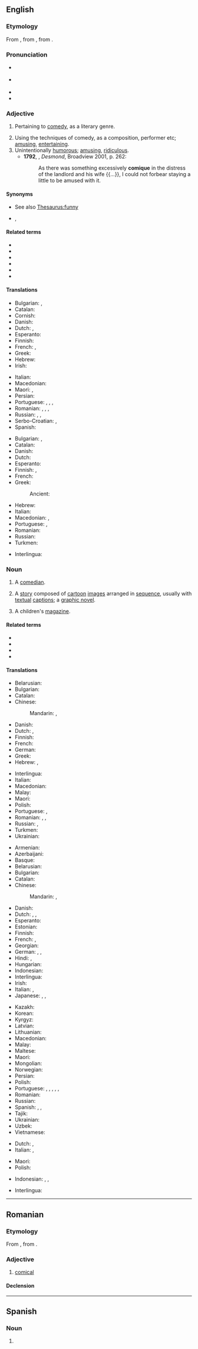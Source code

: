 {{also|Comic|cómic|còmic|çomıç}}
==English==
{{wikipedia}}

===Etymology===
From {{der|en|la|comicus}}, from {{der|en|grc|κωμικός||relating to comedy|sc=polytonic}}, from {{m|grc|κῶμος||carousal|sc=polytonic}}.

===Pronunciation===
* {{a|RP}} {{IPA|en|/ˈkɒmɪk/}}
* {{a|GenAm}} {{IPA|en|/ˈkɑmɪk/}}
* {{audio|en|en-us-comic.ogg|Audio (US)}}
* {{rhymes|en|ɒmɪk|s=2}}

===Adjective===
{{en-adj}}

# Pertaining to [[comedy]], as a literary genre. {{defdate|from 16th c.}}
#: {{ux|en|'''comic''' genius}}
#: {{ux|en|a '''comic''' stereotype}}
# Using the techniques of comedy, as a composition, performer etc; [[amusing]], [[entertaining]]. {{defdate|from 16th c.}}
# Unintentionally [[humorous]]; [[amusing]], [[ridiculous]]. {{defdate|from 17th c.}}
#*'''1792''', {{w|Charlotte Smith (writer)|Charlotte Smith}}, ''Desmond'', Broadview 2001, p. 262:
#*:As there was something excessively '''comique''' in the distress of the landlord and his wife {{...}}, I could not forbear staying a little to be amused with it.

====Synonyms====
* See also [[Thesaurus:funny]]
* {{sense|comedy}} {{l|en|comedic}}, {{l|en|comical}}

====Related terms====
* {{l|en|comedian}}
* {{l|en|comical}}
* {{l|en|comicality}}
* {{l|en|comically}}
* {{l|en|comicalness}}
* {{l|en|comic strip}}

====Translations====
{{trans-top|being funny}}
* Bulgarian: {{t+|bg|смешен}}, {{t+|bg|комичен}}
* Catalan: {{t+|ca|còmic}}
* Cornish: {{t|kw|hwarthus}}
* Danish: {{t|da|komisk}}
* Dutch: {{t+|nl|grappig}}, {{t+|nl|komisch}}
* Esperanto: {{t|eo|komedia}}
* Finnish: {{t+|fi|koominen}}
* French: {{t+|fr|comique|m|f}}, {{t+|fr|cocasse|m|f}}
* Greek: {{t+|el|κωμικός|m}}
* Hebrew: {{t+|he|קומי|m|tr=qomi}}
* Irish: {{t|ga|greannmhar}}
{{trans-mid}}
* Italian: {{t+|it|comico}}
* Macedonian: {{t|mk|комичен|m}}
* Maori: {{t|mi|hātakēhi}}, {{t|mi|whakakata}}
* Persian: {{t+|fa|کمیک|tr=komik|sc=fa-Arab}}
* Portuguese: {{t+|pt|cômico}} {{qualifier|Brazil}}, {{t+|pt|cómico}} {{qualifier|Portugal}}, {{t+|pt|engraçado}}, {{t+|pt|divertido}}
* Romanian: {{t+|ro|comic}}, {{t+|ro|haios}}, {{t+|ro|amuzant}}, {{t+|ro|caraghios}}
* Russian: {{t+|ru|коми́ческий}}, {{t+|ru|смешно́й}}, {{t+|ru|коми́чный}}
* Serbo-Croatian: {{t+|sh|kòmičan}}, {{t+|sh|smijéšan}}
* Spanish: {{t+|es|cómico|m}}
{{trans-bottom}}

{{trans-top|related to comedy}}
* Bulgarian: {{t+|bg|комичен}}, {{t|bg|комедиен}}
* Catalan: {{t+|ca|còmic}}
* Danish: {{t|da|komisk}}
* Dutch: {{t+|nl|komisch}}
* Esperanto: {{t|eo|komedia}}
* Finnish: {{t+|fi|koominen}}, {{t+|fi|komedia|alt=komedia-}}
* French: {{t+|fr|comique|m|f}}
* Greek: {{t+|el|κωμικός|m}}
*: Ancient: {{t|grc|κωμικός}}
{{trans-mid}}
* Hebrew: {{t+|he|קומי|m|tr=qomi}}
* Italian: {{t+|it|comico}}
* Macedonian: {{t|mk|комедиски|m}}, {{t|mk|комичен|m}}
* Portuguese: {{t+|pt|cômico}} {{qualifier|Brazil}}, {{t+|pt|cómico}} {{qualifier|Portugal}}
* Romanian: {{t+|ro|comic}}
* Russian: {{t+|ru|комеди́йный}}
* Turkmen: {{t|tk|wäşi }}
{{trans-bottom}}

{{checktrans-top}}
* Interlingua: {{t-check|ia|comic}}
{{trans-mid}}
{{trans-bottom}}

===Noun===
{{en-noun}}

# {{senseid|en|comedian}} A [[comedian]].
#: {{ux|en|She started out as a joke-writer on the radio, and first performed as a '''comic''' at the ages of 30.}}
# {{senseid|en|cartoon story}} A [[story]] composed of [[cartoon]] [[image]]s arranged in [[sequence]], usually with [[textual]] [[caption]]s; a [[graphic novel]].
# {{lb|en|British}} A children's [[magazine]].

====Related terms====
* {{l|en|comic book}}
* {{l|en|comic strip}}
* {{l|en|comics}}
* {{l|en|stand-up comic}}

====Translations====
{{trans-top|comedian|id=comedian}}
* Belarusian: {{t|be|ко́мік|m}}
* Bulgarian: {{t+|bg|ко́мик|m}}
* Catalan: {{t+|ca|còmic|m}}
* Chinese:
*: Mandarin: {{t|cmn|喜劇演員|sc=Hani}}, {{t|cmn|喜剧演员|tr=xǐjù yǎnyuán|sc=Hani}}
* Danish: {{t|da|komiker|c}}
* Dutch: {{t+|nl|komiek|m}}, {{t+|nl|humorist|m}}
* Finnish: {{t+|fi|koomikko}}
* French: {{t+|fr|comédien|m}}
* German: {{t+|de|Komiker|m}}
* Greek: {{t+|el|κωμικός|m|sc=Grek}}
* Hebrew: {{t+|he|קומיקאי|m|tr=qomiqai|sc=Hebr}}, {{t|he|קומיקאית|f|tr=qomiqait|sc=Hebr}}
{{trans-mid}}
* Interlingua: {{t|ia|comica|f}}
* Italian: {{t+|it|comico|m}}
* Macedonian: {{t|mk|ко́мичар|m}}
* Malay: {{t+|ms|pelawak}}
* Maori: {{t|mi|kaiwhakakata}}
* Polish: {{t+|pl|komik|m}}
* Portuguese: {{t+|pt|comediante|m|f}}, {{t+|pt|humorista|m|f}}
* Romanian: {{t+|ro|comic|m}}, {{t+|ro|comedian|m}} {{qualifier|rare}}, {{t+|ro|comediană|f}} {{qualifier|rare}}
* Russian: {{t+|ru|ко́мик|m}}, {{t+|ru|эксце́нтрик|m}}
* Turkmen: {{t|tk|wäşi }}
* Ukrainian: {{t+|uk|ко́мік|m}}
{{trans-bottom}}

{{trans-top|cartoon story}}
* Armenian: {{t+|hy|կոմիքս}}
* Azerbaijani: {{t|az|komiks}}
* Basque: {{t|eu|komiki}}
* Belarusian: {{t|be|ко́мікс|m}}
* Bulgarian: {{t|bg|ко́микс|m}}
* Catalan: {{t+|ca|còmic}}
* Chinese:
*: Mandarin: {{t+|cmn|漫畫|sc=Hani}}, {{t+|cmn|漫画|tr=mànhuà|sc=Hani}}
* Danish: {{t+|da|tegneserie|c}}
* Dutch: {{t+|nl|strip|m}}, {{t+|nl|stripboek|n}}, {{t+|nl|stripverhaal|n}}
* Esperanto: {{t|eo|komikso}}
* Estonian: {{t|et|koomiks|p}}
* Finnish: {{t+|fi|sarjakuva}}
* French: {{t+|fr|bande dessinée|f}}, {{t+|fr|BD|f}}
* Georgian: {{t|ka|კომიქსი}}
* German: {{t+|de|Bildergeschichte|f}}, {{t+|de|Comic|m}}, {{t+|de|Strip|m}}
* Hindi: {{t|hi|कॉमिक्स}}, {{t|hi|कोमिक्स}}
* Hungarian: {{t+|hu|képregény}}
* Indonesian: {{t+|id|komik}}
* Interlingua: {{t|ia|banda designate}}
* Irish: {{t|ga|greannán|m}}
* Italian: {{t+|it|fumetto|m}}, {{t+|it|striscia|f}}
* Japanese: {{t+|ja|漫画|tr=[[まんが]], manga|sc=Jpan}}, {{t|ja|コミック|tr=komikku}}, {{t|ja|コミックス|tr=komikkusu}}
{{trans-mid}}
* Kazakh: {{t|kk|комикс}}
* Korean: {{t+|ko|만화}}
* Kyrgyz: {{t+|ky|комикс}}
* Latvian: {{t|lv|komikss|m}}
* Lithuanian: {{t|lt|komiksas|m}}
* Macedonian: {{t|mk|стрип|m}}
* Malay: {{t|ms|komik}}
* Maltese: {{t|mt|strixxiklu|m}}
* Maori: {{t|mi|kōmeke}}
* Mongolian: {{t|mn|комикс}}
* Norwegian: {{t+|no|tegneserie|m}}
* Persian: {{t+|fa|کمیک|tr=komik}}
* Polish: {{t+|pl|komiks|m}}
* Portuguese: {{t+|pt|cartum|m}}, {{t+|pt|história em quadrinhos|f}}, {{t|pt|história de quadrinhos|f}}, {{t+|pt|banda desenhada|f}}, {{t|pt|historinha|f}}, {{t+|pt|gibi|m}}
* Romanian: {{t+|ro|benzi desenate|f-p}}
* Russian: {{t+|ru|ко́микс|m}}
* Spanish: {{t+|es|cómic|m}}, {{t+|es|tebeo|m}}, {{t+|es|historieta|f}}
* Tajik: {{t|tg|комикс}}
* Ukrainian: {{t|uk|ко́мікс|m}}
* Uzbek: {{t|uz|komiks}}
* Vietnamese: {{t|vi|truyện tranh}}
{{trans-bottom}}

{{trans-top|children's newspaper}}
* Dutch: {{t|nl|jeugdkrant}}, {{t|nl|kinderkrant}}
* Italian: {{t+|it|giornaletto|m}}, {{t+|it|giornalino|m}}
{{trans-mid}}
* Maori: {{t|mi|kōmeke}}
* Polish: {{t+|pl|komiks|m}}
{{trans-bottom}}

{{checktrans-top}}
* Indonesian: {{t+check|id|komik}}, {{t+check|id|cergam}}, {{t-check|id|[[cerita]] [[gambar|bergambar]]}} <!-- was "[[cerita]] [[gambar|bergambar]]" - assumed sum-of-parts; if an idiom, use {{t}} instead of {{t-SOP}}. see [[User:Kephir/gadgets/xte#Translation_fixing]] -->
{{trans-mid}}
* Interlingua: {{t-check|ia|comico}}
{{trans-bottom}}

{{topics|en|Occupations|Comedy|People}}

----

==Romanian==

===Etymology===
From {{bor|ro|fr|comique}}, from {{der|ro|la|comicus}}.

===Adjective===
{{ro-adj}}

# [[comical]]

====Declension====
{{ro-decl-adj}}

----

==Spanish==

===Noun===
{{es-noun|m}}

# {{misspelling of |es|cómic}}